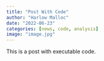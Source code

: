 ```yaml
---
title: "Post With Code"
author: "Harlow Malloc"
date: "2022-06-23"
categories: [news, code, analysis]
image: "image.jpg"
---
```


This is a post with executable code.

